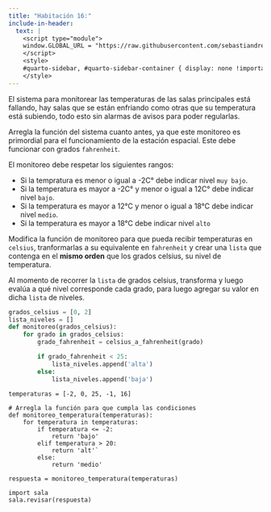 ```yaml
---
title: "Habitación 16:"
include-in-header:
  text: |
    <script type="module">
    window.GLOBAL_URL = "https://raw.githubusercontent.com/sebastiandres/pyschool_2025/refs/heads/main/quarto/rooms/sala_16.py";
    </script>
    <style>
    #quarto-sidebar, #quarto-sidebar-container { display: none !important; }
    </style>
---
```


El sistema para monitorear las temperaturas de las salas principales está fallando, hay salas que se están enfriando
como otras que su temperatura está subiendo, todo esto sin alarmas de avisos para poder regularlas.

Arregla la función del sistema cuanto antes, ya que este monitoreo es primordial para el
funcionamiento de la estación espacial. Este debe funcionar con grados `fahrenheit`.

El monitoreo debe respetar los siguientes rangos:

- Si la tempratura es menor o igual a -2C° debe indicar nivel `muy bajo`.
- Si la temperatura es mayor a -2C° y menor o igual a 12C° debe indicar nivel `bajo`.
- Si la temperatura es mayor a 12°C y menor o igual a 18°C debe indicar nivel `medio`.
- Si la temperatura es mayor a 18°C debe indicar nivel `alto`

<div class="alert alert-info">
Modifica la función de monitoreo para que pueda recibir temperaturas en `celsius`, tranformarlas a su equivalente en `fahrenheit` y crear una `lista`
que contenga en el **mismo orden** que los grados celsius, su nivel de temperatura.

</div>

::: {.callout-tip title="Pista" collapse="true"}
Al momento de recorrer la `lista` de grados celsius, transforma y luego evalúa a qué nivel corresponde cada grado, para luego agregar su valor
 en dicha `lista` de niveles.

```python
grados_celsius = [0, 2]
lista_niveles = []
def monitoreo(grados_celsius):
    for grado in grados_celsius:
        grado_fahrenheit = celsius_a_fahrenheit(grado)

        if grado_fahrenheit < 25:
            lista_niveles.append('alta')
        else:
            lista_niveles.append('baja')
```
:::

```pyodide-python
temperaturas = [-2, 0, 25, -1, 16]

# Arregla la función para que cumpla las condiciones
def monitoreo_temperatura(temperaturas):
    for temperatura in temperaturas:
        if temperatura <= -2:
            return 'bajo'
        elif temperatura > 20:
            return 'alt'`
        else:
            return 'medio'

respuesta = monitoreo_temperatura(temperaturas)

import sala
sala.revisar(respuesta)
```